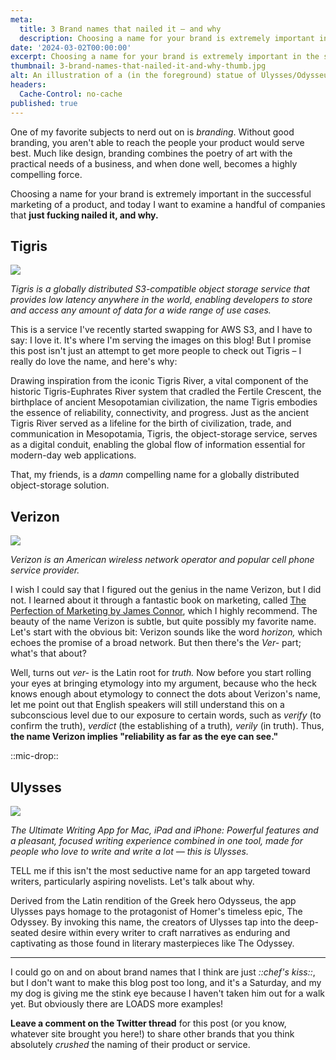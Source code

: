 ```yaml
---
meta:
  title: 3 Brand names that nailed it – and why
  description: Choosing a name for your brand is extremely important in the successful marketing of a product. Today, let's examine 3 companies that just got it right.
date: '2024-03-02T00:00:00'
excerpt: Choosing a name for your brand is extremely important in the successful marketing of a product. Today, let's examine 3 companies that just got it right.
thumbnail: 3-brand-names-that-nailed-it-and-why-thumb.jpg
alt: An illustration of a (in the foreground) statue of Ulysses/Odysseus, in the background, the Tigris River with palm trees, and above it, the sun peaking over the horizon. Over the horizon are a couple of floating cell phones.
headers:
  Cache-Control: no-cache
published: true
---
```


One of my favorite subjects to nerd out on is _branding_. Without good branding, you aren't able to reach the people your product would serve best. Much like design, branding combines the poetry of art with the practical needs of a business, and when done well, becomes a highly compelling force.

Choosing a name for your brand is extremely important in the successful marketing of a product, and today I want to examine a handful of companies that **just fucking nailed it, and why.**

<h2>Tigris</h2>

![](https://fly.storage.tigris.dev/rough-night-1901/blog/2024/3-brand-names-that-nailed-it-and-why/tigris-thumbnail.png)

_Tigris is a globally distributed S3-compatible object storage service that provides low latency anywhere in the world, enabling developers to store and access any amount of data for a wide range of use cases._

This is a service I've recently started swapping for AWS S3, and I have to say: I love it. It's where I'm serving the images on this blog! But I promise this post isn't just an attempt to get more people to check out Tigris – I really do love the name, and here's why:

Drawing inspiration from the iconic Tigris River, a vital component of the historic Tigris-Euphrates River system that cradled the Fertile Crescent, the birthplace of ancient Mesopotamian civilization, the name Tigris embodies the essence of reliability, connectivity, and progress. Just as the ancient Tigris River served as a lifeline for the birth of civilization, trade, and communication in Mesopotamia, Tigris, the object-storage service, serves as a digital conduit, enabling the global flow of information essential for modern-day web applications.

That, my friends, is a _damn_ compelling name for a globally distributed object-storage solution.

<h2>Verizon</h2>

![](https://fly.storage.tigris.dev/rough-night-1901/blog/2024/3-brand-names-that-nailed-it-and-why/verizon-thumbnail.png)

_Verizon is an American wireless network operator and popular cell phone service provider._

I wish I could say that I figured out the genius in the name Verizon, but I did not. I learned about it through a fantastic book on marketing, called [The Perfection of Marketing by James Connor](https://www.amazon.com/Perfection-Marketing-James-Connor/dp/0976546930), which I highly recommend. The beauty of the name Verizon is subtle, but quite possibly my favorite name. Let's start with the obvious bit: Verizon sounds like the word _horizon,_ which echoes the promise of a broad network. But then there's the _Ver-_ part; what's that about?

Well, turns out _ver-_ is the Latin root for _truth._ Now before you start rolling your eyes at bringing etymology into my argument, because who the heck knows enough about etymology to connect the dots about Verizon's name, let me point out that English speakers will still understand this on a subconscious level due to our exposure to certain words, such as _verify_ (to confirm the truth), _verdict_ (the establishing of a truth)_, verily_ (in truth). Thus, **the name Verizon implies "reliability as far as the eye can see."**

::mic-drop::

<h2>Ulysses</h2>

![](https://fly.storage.tigris.dev/rough-night-1901/blog/2024/3-brand-names-that-nailed-it-and-why/ulysses-thumbnail.png)

_The Ultimate Writing App for Mac, iPad and iPhone: Powerful features and a pleasant, focused writing experience combined in one tool, made for people who love to write and write a lot — this is Ulysses._

TELL me if this isn't the most seductive name for an app targeted toward writers, particularly aspiring novelists. Let's talk about why.

Derived from the Latin rendition of the Greek hero Odysseus, the app Ulysses pays homage to the protagonist of Homer's timeless epic, The Odyssey. By invoking this name, the creators of Ulysses tap into the deep-seated desire within every writer to craft narratives as enduring and captivating as those found in literary masterpieces like The Odyssey.

---

I could go on and on about brand names that I think are just _::chef's kiss::_, but I don't want to make this blog post too long, and it's a Saturday, and my my dog is giving me the stink eye because I haven't taken him out for a walk yet. But obviously there are LOADS more examples! 

**Leave a comment on the Twitter thread** for this post (or you know, whatever site brought you here!) to share other brands that you think absolutely _crushed_ the naming of their product or service.
